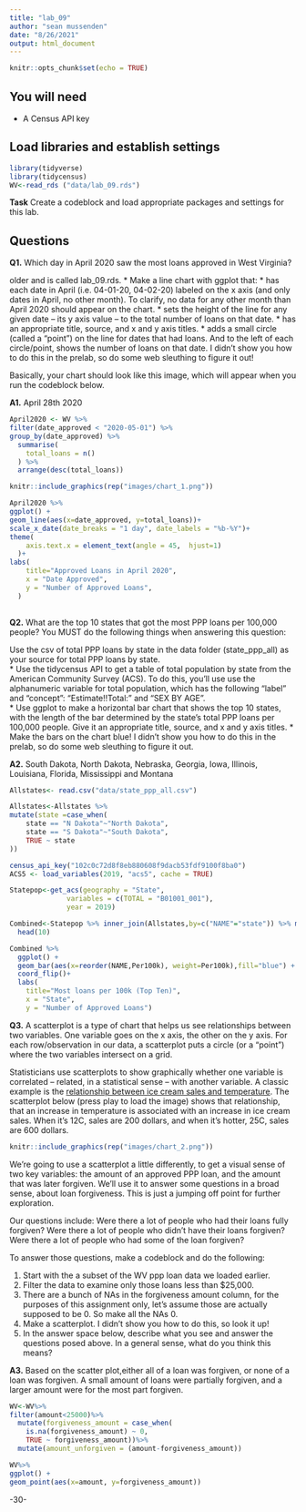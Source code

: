 ```yaml
---
title: "lab_09"
author: "sean mussenden"
date: "8/26/2021"
output: html_document
---
```


```r
knitr::opts_chunk$set(echo = TRUE)
```

## You will need

* A Census API key

## Load libraries and establish settings

```r
library(tidyverse)
library(tidycensus)
WV<-read_rds ("data/lab_09.rds")

```

**Task** Create a codeblock and load appropriate packages and settings for this lab.

## Questions

**Q1.** Which day in April 2020 saw the most loans approved in West Virginia? 

older and is called lab_09.rds.
* Make a line chart with ggplot that:
  * has each date in April (i.e. 04-01-20, 04-02-20) labeled on the x axis (and only dates in April, no other month). To clarify, no data for any other month than April 2020 should appear on the chart. 
  * sets the height of the line for any given date -- its y axis value -- to the total number of loans on that date.
  * has an appropriate title, source, and x and y axis titles. 
  * adds a small circle (called a "point") on the line for dates that had loans. And to the left of each circle/point, shows the number of loans on that date.  I didn't show you how to do this in the prelab, so do some web sleuthing to figure it out! 

Basically, your chart should look like this image, which will appear when you run the codeblock below. 

**A1.** April 28th 2020


```r
April2020 <- WV %>% 
filter(date_approved < "2020-05-01") %>% 
group_by(date_approved) %>% 
  summarise(
    total_loans = n()
  ) %>% 
  arrange(desc(total_loans))

```


```r
knitr::include_graphics(rep("images/chart_1.png"))
```


```r
April2020 %>%
ggplot() +
geom_line(aes(x=date_approved, y=total_loans))+
scale_x_date(date_breaks = "1 day", date_labels = "%b-%Y")+
theme(
    axis.text.x = element_text(angle = 45,  hjust=1)
  )+
labs(
    title="Approved Loans in April 2020",
    x = "Date Approved",
    y = "Number of Approved Loans",
  )
  


```
**Q2.** What are the top 10 states that got the most PPP loans per 100,000 people? You MUST do the following things when answering this question:


 Use the csv of total PPP loans by state in the data folder (state_ppp_all) as your source for total PPP loans by state.  
* Use the tidycensus API to get a table of total population by state from the American Community Survey (ACS). To do this, you'll use use the alphanumeric variable for total population, which has the following "label" and "concept": "Estimate!!Total:" and "SEX BY AGE".  
* Use ggplot to make a horizontal bar chart that shows the top 10 states, with the length of the bar determined by the state's total PPP loans per 100,000 people. Give it an appropriate title, source, and x and y axis titles. 
* Make the bars on the chart blue! I didn't show you how to do this in the prelab, so do some web sleuthing to figure it out. 

**A2.** South Dakota, North Dakota, Nebraska, Georgia, Iowa, Illinois, Louisiana, Florida, Mississippi and Montana


```r
Allstates<- read.csv("data/state_ppp_all.csv")

Allstates<-Allstates %>% 
mutate(state =case_when(
    state == "N Dakota"~"North Dakota", 
    state == "S Dakota"~"South Dakota", 
    TRUE ~ state
))
```
```r
census_api_key("102c0c72d8f8eb880608f9dacb53fdf9100f8ba0")
ACS5 <- load_variables(2019, "acs5", cache = TRUE)
```
```r

Statepop<-get_acs(geography = "State",
              variables = c(TOTAL = "B01001_001"),
              year = 2019)

```
```r
Combined<-Statepop %>% inner_join(Allstates,by=c("NAME"="state")) %>% mutate(Per100k=total_ppp_loans/estimate*100000) %>% arrange(desc(Per100k)) %>%
  head(10)


```


```r
Combined %>%
  ggplot() +
  geom_bar(aes(x=reorder(NAME,Per100k), weight=Per100k),fill="blue") +
  coord_flip()+
  labs(
    title="Most loans per 100k (Top Ten)",
    x = "State",
    y = "Number of Approved Loans")
```


**Q3.**  A scatterplot is a type of chart that helps us see relationships between two variables. One variable goes on the x axis, the other on the y axis.  For each row/observation in our data, a scatterplot puts a circle (or a "point") where the two variables intersect on a grid. 

Statisticians use scatterplots to show graphically whether one variable is correlated -- related, in a statistical sense -- with another variable.  A classic example is the [relationship between ice cream sales and temperature](https://www.mathsisfun.com/data/scatter-xy-plots.html).  The scatterplot below (press play to load the image) shows that relationship, that an increase in temperature is associated with an increase in ice cream sales. When it's 12C, sales are 200 dollars, and when it's hotter, 25C, sales are 600 dollars.

```r
knitr::include_graphics(rep("images/chart_2.png"))
```

We're going to use a scatterplot a little differently, to get a visual sense of two key variables: the amount of an approved PPP loan, and the amount that was later forgiven. We'll use it to answer some questions in a broad sense, about loan forgiveness.  This is just a jumping off point for further exploration. 

Our questions include: Were there a lot of people who had their loans fully forgiven?  Were there a lot of people who didn't have their loans forgiven? Were there a lot of people who had some of the loan forgiven? 

To answer those questions, make a codeblock and do the following:

1. Start with the a subset of the WV ppp loan data we loaded earlier.
2. Filter the data to examine only those loans less than $25,000.
3. There are a bunch of NAs in the forgiveness amount column, for the purposes of this assignment only, let's assume those are actually supposed to be 0. So make all the NAs 0. 
4. Make a scatterplot. I didn't show you how to do this, so look it up! 
5. In the answer space below, describe what you see and answer the questions posed above.  In a general sense, what do you think this means?  

**A3.** Based on the scatter plot,either all of a loan was forgiven, or none of a loan was forgiven. A small amount of loans were partially forgiven, and a larger amount were for the most part forgiven.


```r
WV<-WV%>%
filter(amount<25000)%>%
  mutate(forgiveness_amount = case_when(
    is.na(forgiveness_amount) ~ 0,
    TRUE ~ forgiveness_amount))%>%
  mutate(amount_unforgiven = (amount-forgiveness_amount))
```

```r
WV%>%
ggplot() +
geom_point(aes(x=amount, y=forgiveness_amount))
```
-30-
